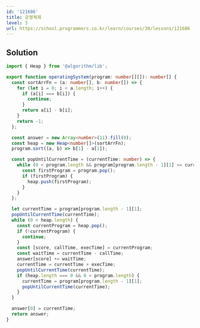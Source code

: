 ```yaml
---
id: '121686'
title: 운영체제
level: 3
url: https://school.programmers.co.kr/learn/courses/30/lessons/121686
---
```


## Solution

```typescript filename="solution.ts" copy
import { Heap } from '@algorithm/lib';

export function operatingSystem(program: number[][]): number[] {
  const sortArrFn = (a: number[], b: number[]) => {
    for (let i = 0; i < a.length; i++) {
      if (a[i] === b[i]) {
        continue;
      }
      return a[i] - b[i];
    }
    return -1;
  };

  const answer = new Array<number>(11).fill(0);
  const heap = new Heap<number[]>(sortArrFn);
  program.sort((a, b) => b[1] - a[1]);

  const popUntilCurrentTime = (currentTime: number) => {
    while (0 < program.length && program[program.length - 1][1] <= currentTime) {
      const firstProgram = program.pop();
      if (firstProgram) {
        heap.push(firstProgram);
      }
    }
  };

  let currentTime = program[program.length - 1][1];
  popUntilCurrentTime(currentTime);
  while (0 < heap.length) {
    const currentProgram = heap.pop();
    if (!currentProgram) {
      continue;
    }
    const [score, callTime, execTime] = currentProgram;
    const waitTime = currentTime - callTime;
    answer[score] += waitTime;
    currentTime = currentTime + execTime;
    popUntilCurrentTime(currentTime);
    if (heap.length === 0 && 0 < program.length) {
      currentTime = program[program.length - 1][1];
      popUntilCurrentTime(currentTime);
    }
  }

  answer[0] = currentTime;
  return answer;
}
```
